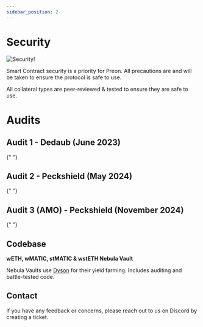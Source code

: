 ```yaml
---
sidebar_position: 2
---
```



# Security

![Security!](../assets/security.png "Security")

Smart Contract security is a priority for Preon. All precautions are and will be taken to ensure the protocol is safe to use.

All collateral types are peer-reviewed & tested to ensure they are safe to use.

# Audits

## Audit 1 - Dedaub (June 2023)

{" "}

<PdfEmbedWrapper src={pdf1} />

## Audit 2 - Peckshield (May 2024)

{" "}

<PdfEmbedWrapper src={pdf2} />

## Audit 3 (AMO) - Peckshield (November 2024)

{" "}

<PdfEmbedWrapper src={pdf3} />

## Codebase

**wETH, wMATIC, stMATIC & wstETH Nebula Vault**

Nebula Vaults use [Dyson](https://docs.dyson.money/contracts-and-security/contracts) for their yield farming. Includes auditing and battle-tested code.

## Contact

If you have any feedback or concerns, please reach out to us on Discord by creating a ticket.
